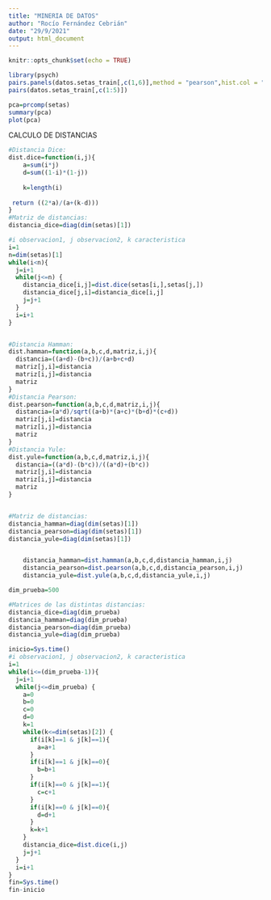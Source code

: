 ```yaml
---
title: "MINERIA DE DATOS"
author: "Rocío Fernández Cebrián"
date: "29/9/2021"
output: html_document
---
```


```r
knitr::opts_chunk$set(echo = TRUE)
```



```r
library(psych)
pairs.panels(datos.setas_train[,c(1,6)],method = "pearson",hist.col = "#00AFBB",density = TRUE,ellipses = TRUE)
pairs(datos.setas_train[,c(1:5)])
```

```r
pca=prcomp(setas)
summary(pca)
plot(pca)
```



CALCULO DE DISTANCIAS
```r
#Distancia Dice:
dist.dice=function(i,j){
    a=sum(i*j)
    d=sum((1-i)*(1-j))
    
    k=length(i)
    
 return ((2*a)/(a+(k-d)))
}
#Matriz de distancias:
distancia_dice=diag(dim(setas)[1])

#i observacion1, j observacion2, k caracteristica
i=1
n=dim(setas)[1]
while(i<n){
  j=i+1
  while(j<=n) {
    distancia_dice[i,j]=dist.dice(setas[i,],setas[j,])
    distancia_dice[j,i]=distancia_dice[i,j]
    j=j+1
  }
  i=i+1
}



```


```r

#Distancia Hamman:
dist.hamman=function(a,b,c,d,matriz,i,j){
  distancia=((a+d)-(b+c))/(a+b+c+d)
  matriz[j,i]=distancia
  matriz[i,j]=distancia
  matriz
}
#Distancia Pearson:
dist.pearson=function(a,b,c,d,matriz,i,j){
  distancia=(a*d)/sqrt((a+b)*(a+c)*(b+d)*(c+d))
  matriz[j,i]=distancia
  matriz[i,j]=distancia
  matriz
}
#Distancia Yule:
dist.yule=function(a,b,c,d,matriz,i,j){
  distancia=((a*d)-(b*c))/((a*d)+(b*c))
  matriz[j,i]=distancia
  matriz[i,j]=distancia
  matriz
}


#Matriz de distancias:
distancia_hamman=diag(dim(setas)[1])
distancia_pearson=diag(dim(setas)[1])
distancia_yule=diag(dim(setas)[1])


    distancia_hamman=dist.hamman(a,b,c,d,distancia_hamman,i,j)
    distancia_pearson=dist.pearson(a,b,c,d,distancia_pearson,i,j)
    distancia_yule=dist.yule(a,b,c,d,distancia_yule,i,j)
```


```r
dim_prueba=500

#Matrices de las distintas distancias:
distancia_dice=diag(dim_prueba)
distancia_hamman=diag(dim_prueba)
distancia_pearson=diag(dim_prueba)
distancia_yule=diag(dim_prueba)

inicio=Sys.time()
#i observacion1, j observacion2, k caracteristica
i=1
while(i<=(dim_prueba-1)){
  j=i+1
  while(j<=dim_prueba) {
    a=0
    b=0
    c=0
    d=0
    k=1
    while(k<=dim(setas)[2]) {
      if(i[k]==1 & j[k]==1){
        a=a+1
      }
      if(i[k]==1 & j[k]==0){
        b=b+1
      }
      if(i[k]==0 & j[k]==1){
        c=c+1
      }
      if(i[k]==0 & j[k]==0){
        d=d+1
      }
      k=k+1
    }
    distancia_dice=dist.dice(i,j)
    j=j+1
  }
  i=i+1
}
fin=Sys.time()
fin-inicio
```

